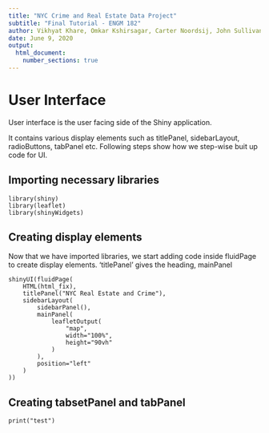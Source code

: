 ```yaml
---
title: "NYC Crime and Real Estate Data Project"
subtitle: "Final Tutorial - ENGM 182"
author: Vikhyat Khare, Omkar Kshirsagar, Carter Noordsij, John Sullivan
date: June 9, 2020
output:
  html_document:
    number_sections: true
---
```


# User Interface

User interface is the user facing side of the Shiny application. 

It contains various display elements such as titlePanel, sidebarLayout, radioButtons, tabPanel etc. Following steps show how we step-wise buit up code for UI.

## Importing necessary libraries

```
library(shiny)
library(leaflet)
library(shinyWidgets)
```
 
## Creating display elements

Now that we have imported libraries, we start adding code inside fluidPage to create display elements. 'titlePanel' gives the heading, mainPanel

```
shinyUI(fluidPage(
    HTML(html_fix),
    titlePanel("NYC Real Estate and Crime"),
    sidebarLayout(
        sidebarPanel(),
        mainPanel(
            leafletOutput(
                "map",
                width="100%",
                height="90vh"
            )
        ),
        position="left"
    )
))
```   

## Creating tabsetPanel and tabPanel







```
print("test")
```




